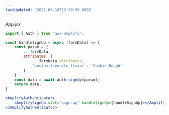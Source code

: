 ```yaml
---
lastUpdated: '2021-08-16T22:59:55.000Z'
---
```

_App.jsx_

```jsx
import { Auth } from 'aws-amplify';

const handleSignUp = async (formData) => {
    const param = {
        ...formData,
        attributes: {
            ...formData.attributes,
            'custom:favorite_flavor': 'Cookie Dough'
        }
    }
    const data = await Auth.signUp(param);
    return data;
}

<AmplifyAuthenticator>
    <AmplifySignUp slot="sign-up" handleSignUp={handleSignUp}></AmplifySignUp>
</AmplifyAuthenticator>
```
